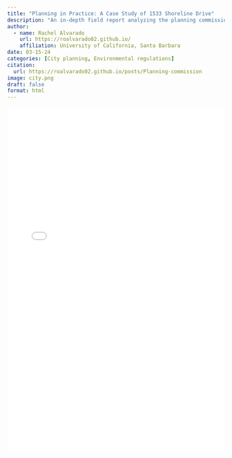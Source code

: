 ```yaml
---
title: "Planning in Practice: A Case Study of 1533 Shoreline Drive" 
description: "An in-depth field report analyzing the planning commission hearing for a proposed residential development in Santa Barbara. This report examines the approval process, environmental considerations under CEQA, public procedures, and personal insights."
author:
  - name: Rachel Alvarado 
    url: https://roalvarado02.github.io/
    affiliation: University of California, Santa Barbara 
date: 03-15-24
categories: [City planning, Environmental regulations]
citation: 
  url: https://roalvarado02.github.io/posts/Planning-commission
image: city.png
draft: false
format: html
---
```


::: {style="display: flex; justify-content: center;"}
<iframe
  src="field.pdf"
  width="100%"
  height="800"
  style="border: none;"
  title="Embedded PDF">
</iframe>
:::